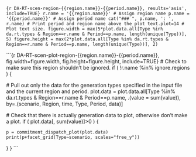 
```{r DA-RT-scen-region-{{region.name}}-{{period.name}}, results='asis', include=TRUE}
r.name = '{{region.name}}' # Assign region name
p.name = '{{period.name}}' # Assign period name
cat("### ", p.name, ': ', r.name) # Print period and region name above the plot
text.plot=14 # Plot text size.
figure.width = max(5*plot.data.all[Type %in% da.rt.types & Region==r.name & Period==p.name, length(unique(Type))], 5)
figure.height = max(2*plot.data.all[Type %in% da.rt.types & Region==r.name & Period==p.name, length(unique(Type))], 2)
```

```{r DA-RT-scen-plot-region-{{region.name}}-{{period.name}}, fig.width=figure.width, fig.height=figure.height, include=TRUE}
# Check to make sure this region shouldn't be ignored.
if ( !r.name %in% ignore.regions ) {
  
  # Pull out only the data for the generation types specified in the input file and the current region and period.
  plot.data = plot.data.all[Type %in% da.rt.types & Region==r.name & Period==p.name, 
                            .(value = sum(value)), 
                            by=.(scenario, Region, time, Type, Period, data)]
  
  # Check that there is actually generation data to plot, otherwise don't make a plot.
  if ( plot.data[, sum(value)]>0 ) {

    p = commitment_dispatch_plot(plot.data)
    print(p+facet_grid(Type~scenario, scales="free_y"))
    
    
  }
}
```
